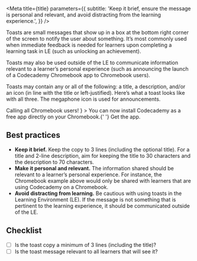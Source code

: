 

<Meta
  title={title}
  parameters={{
    subtitle:
      'Keep it brief, ensure the message is personal and relevant, and avoid distracting from the learning experience.',
  }}
/>

Toasts are small messages that show up in a box at the bottom right corner of the screen to notify the user about something. It’s most commonly used when immediate feedback is needed for learners upon completing a learning task in LE (such as unlocking an achievement).

Toasts may also be used outside of the LE to communicate information relevant to a learner’s personal experience (such as announcing the launch of a Codecademy Chromebook app to Chromebook users).

Toasts may contain any or all of the following: a title, a description, and/or an icon (in line with the title or left-justified). Here’s what a toast looks like with all three. The megaphone icon is used for announcements.

<Canvas>
  <Toast
    title={
      <>
        <MegaphoneIcon verticalAlign="middle" mr={4} /> Calling all Chromebook
        users!
      </>
    }
  >
    You can now install Codecademy as a free app directly on your Chromebook.{' '}
    <Anchor>Get the app.</Anchor>
  </Toast>
</Canvas>

<br />

## Best practices

- **Keep it brief.** Keep the copy to 3 lines (including the optional title). For a title and 2-line description, aim for keeping the title to 30 characters and the description to 70 characters.
- **Make it personal and relevant.** The information shared should be relevant to a learner’s personal experience. For instance, the Chromebook example above would only be shared with learners that are using Codecademy on a Chromebook.
- **Avoid distracting from learning.** Be cautious with using toasts in the Learning Environment (LE). If the message is not something that is pertinent to the learning experience, it should be communicated outside of the LE.

## Checklist

- [ ] Is the toast copy a minimum of 3 lines (including the title)?
- [ ] Is the toast message relevant to all learners that will see it?
